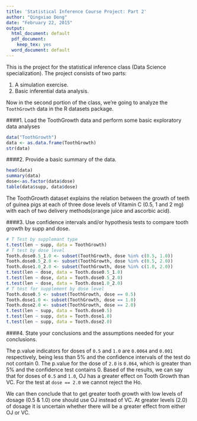 ```yaml
---
title: 'Statistical Inference Course Project: Part 2'
author: "Qingxiao Dong"
date: "February 22, 2015"
output:
  html_document: default
  pdf_document:
    keep_tex: yes
  word_document: default
---
```


This is the project for the statistical inference class (Data Science specialization). The project consists of two parts:

1. A simulation exercise.
2. Basic inferential data analysis. 

Now in the second portion of the class, we’re going to analyze the ```ToothGrowth``` data in the R datasets package.

####1. Load the ToothGrowth data and perform some basic exploratory data analyses 

```r
data("ToothGrowth")
data <- as.data.frame(ToothGrowth)
str(data)
```

####2. Provide a basic summary of the data.

```r
head(data)
summary(data)
dose<-as.factor(data$dose)
table(data$supp, data$dose)
```

The ToothGrowth dataset explains the relation between the growth of teeth of guinea pigs at each of three dose levels of Vitamin C (0.5, 1 and 2 mg) with each of two delivery methods(orange juice and ascorbic acid).

####3. Use confidence intervals and/or hypothesis tests to compare tooth growth by supp and dose.

```r
# T Test by supplemant type
t.test(len ~ supp, data = ToothGrowth)
# T test by dose level 
Tooth.dose0.5_1.0 <- subset(ToothGrowth, dose %in% c(0.5, 1.0))
Tooth.dose0.5_2.0 <- subset(ToothGrowth, dose %in% c(0.5, 2.0))
Tooth.dose1.0_2.0 <- subset(ToothGrowth, dose %in% c(1.0, 2.0))
t.test(len ~ dose, data = Tooth.dose0.5_1.0)
t.test(len ~ dose, data = Tooth.dose0.5_2.0)
t.test(len ~ dose, data = Tooth.dose1.0_2.0)
# T test for supplement by dose level
Tooth.dose0.5 <- subset(ToothGrowth, dose == 0.5)
Tooth.dose1.0 <- subset(ToothGrowth, dose == 1.0)
Tooth.dose2.0 <- subset(ToothGrowth, dose == 2.0)
t.test(len ~ supp, data = Tooth.dose0.5)
t.test(len ~ supp, data = Tooth.dose1.0)
t.test(len ~ supp, data = Tooth.dose2.0)
```

####4. State your conclusions and the assumptions needed for your conclusions. 

The p.value indicators for doses of ```0.5``` and ```1.0``` are ```0.0064``` and ```0.001``` respectively, being less than 5% and the confidence intervals of the test do not contain 0.
The p.value for the dose of ```2.0``` is ```0.064```, which is greater than 5% and the confidence test contains 0.
Based of the results, we can say that for doses of ```0.5``` and ```1.0```, OJ has a greater effect on Tooth Growth than VC. For the test at ```dose == 2.0``` we cannot reject the Ho. 

We can then conclude that to get greater tooth growth with low levels of dosage (0.5 & 1.0) one should use OJ instead of VC. At greater levels (2.0) of dosage it is uncertain whether there will be a greater effect from either OJ or VC.